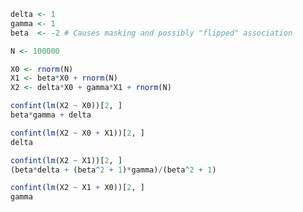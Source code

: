 ```r
delta <- 1
gamma <- 1
beta  <- -2 # Causes masking and possibly "flipped" association

N <- 100000

X0 <- rnorm(N)
X1 <- beta*X0 + rnorm(N)
X2 <- delta*X0 + gamma*X1 + rnorm(N)
```

```r
confint(lm(X2 ~ X0))[2, ]
beta*gamma + delta

confint(lm(X2 ~ X0 + X1))[2, ]
delta
```

```r
confint(lm(X2 ~ X1))[2, ]
(beta*delta + (beta^2 + 1)*gamma)/(beta^2 + 1)

confint(lm(X2 ~ X1 + X0))[2, ]
gamma
```

